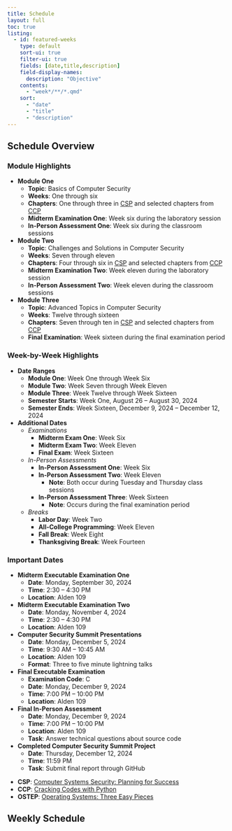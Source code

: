 ```yaml
---
title: Schedule
layout: full
toc: true
listing:
  - id: featured-weeks
    type: default
    sort-ui: true
    filter-ui: true
    fields: [date,title,description]
    field-display-names:
      description: "Objective"
    contents:
      - "week*/**/*.qmd"
    sort:
      - "date"
      - "title"
      - "description"
---
```


## Schedule Overview

### Module Highlights

- **Module One** 
  - **Topic**: Basics of Computer Security
  - **Weeks**: One through six
  - **Chapters**: One through three in [CSP](https://web.njit.edu/~rt494/security/) and selected chapters from [CCP](https://inventwithpython.com/cracking)
  - **Midterm Examination One**: Week six during the laboratory session
  - **In-Person Assessment One**: Week six during the classroom sessions

- **Module Two** 
  - **Topic**: Challenges and Solutions in Computer Security
  - **Weeks**: Seven through eleven
  - **Chapters**: Four through six in [CSP](https://web.njit.edu/~rt494/security/) and selected chapters from [CCP](https://inventwithpython.com/cracking)
  - **Midterm Examination Two**: Week eleven during the laboratory session
  - **In-Person Assessment Two**: Week eleven during the classroom sessions

- **Module Three** 
  - **Topic**: Advanced Topics in Computer Security
  - **Weeks**: Twelve through sixteen
  - **Chapters**: Seven through ten in [CSP](https://web.njit.edu/~rt494/security/) and selected chapters from [CCP](https://inventwithpython.com/cracking)
  - **Final Examination**: Week sixteen during the final examination period

### Week-by-Week Highlights

- **Date Ranges**
  - **Module One**: Week One through Week Six
  - **Module Two**: Week Seven through Week Eleven
  - **Module Three**: Week Twelve through Week Sixteen
  - **Semester Starts**: Week One, August 26 -- August 30, 2024
  - **Semester Ends**: Week Sixteen, December 9, 2024 -- December 12, 2024
- **Additional Dates**
  - *Examinations*
    - **Midterm Exam One**: Week Six
    - **Midterm Exam Two**: Week Eleven
    - **Final Exam**: Week Sixteen
  - *In-Person Assessments*
    - **In-Person Assessment One**: Week Six
    - **In-Person Assessment Two**: Week Eleven
      - **Note**: Both occur during Tuesday and Thursday class sessions
    - **In-Person Assessment Three**: Week Sixteen
      - **Note**: Occurs during the final examination period
  - *Breaks*  
    - **Labor Day**: Week Two
    - **All-College Programming**: Week Eleven
    - **Fall Break**: Week Eight
    - **Thanksgiving Break**: Week Fourteen

### Important Dates

- **Midterm Executable Examination One**
    - **Date**: Monday, September 30, 2024
    - **Time**: 2:30 -- 4:30 PM
    - **Location**: Alden 109
- **Midterm Executable Examination Two**
    - **Date**: Monday, November 4, 2024
    - **Time**: 2:30 -- 4:30 PM
    - **Location**: Alden 109
- **Computer Security Summit Presentations**
    - **Date**: Monday, December 5, 2024
    - **Time**: 9:30 AM -- 10:45 AM
    - **Location**: Alden 109
    - **Format**: Three to five minute lightning talks
- **Final Executable Examination**
    - **Examination Code**: C
    - **Date**: Monday, December 9, 2024
    - **Time**: 7:00 PM -- 10:00 PM
    - **Location**: Alden 109
- **Final In-Person Assessment**
    - **Date**: Monday, December 9, 2024
    - **Time**: 7:00 PM -- 10:00 PM
    - **Location**: Alden 109
    - **Task**: Answer technical questions about source code
- **Completed Computer Security Summit Project**
    - **Date**: Thursday, December 12, 2024
    - **Time**: 11:59 PM
    - **Task**: Submit final report through GitHub

::: {.callout-note appearance="minimal" title="Textbook Abbreviations" collapse="false"}

- **CSP**: [Computer Systems Security: Planning for
Success](https://web.njit.edu/~rt494/security/)
- **CCP**: [Cracking Codes with Python](https://inventwithpython.com/cracking/)
- **OSTEP**: [Operating Systems: Three Easy Pieces](https://pages.cs.wisc.edu/~remzi/OSTEP/) 

:::

## Weekly Schedule

:::{#featured-weeks}
:::
